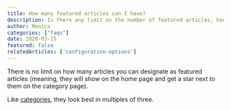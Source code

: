 ```yaml
---
title: How many featured articles can I have?
description: Is there any limit on the number of featured articles, how many can I create?
author: Monica
categories: ["faqs"]
date: 2020-03-15
featured: false
relatedArticles: ['configuration-options']
---
```


There is no limit on how many articles you can designate as featured articles (meaning,
they will show on the home page and get a star next to them on the category page).

Like [categories](/articles/how-many-categories-can-i-have), they look best
in multiples of three.
